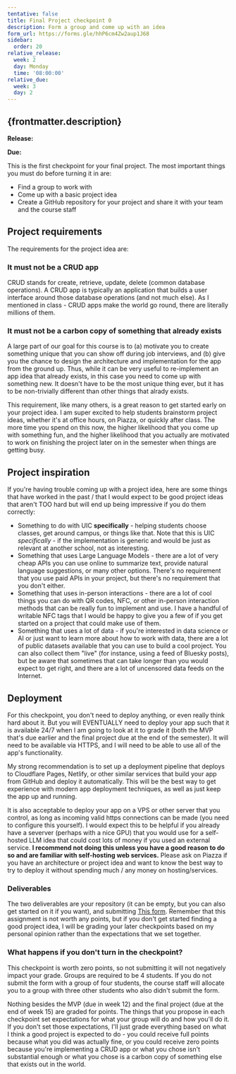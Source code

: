 ```yaml
---
tentative: false
title: Final Project checkpoint 0
description: Form a group and come up with an idea
form_url: https://forms.gle/hhP6cm4Zw2aup1J68
sidebar:
  order: 20
relative_release:
  week: 2
  day: Monday
  time: '08:00:00'
relative_due:
  week: 3
  day: 2
---
```



## {frontmatter.description}

**Release:** <DueDate relativeDate={frontmatter.relative_release}  />

**Due:** <DueDate relativeDate={frontmatter.relative_due} />

This is the first checkpoint for your final project. The most important things you must do before turning it in are:

* Find a group to work with
* Come up with a basic project idea
* Create a GitHub repository for your project and share it with your team and the course staff

## Project requirements

The requirements for the project idea are:

### It must not be a CRUD app

CRUD stands for create, retrieve, update, delete (common database operations). A
CRUD app is typically an application that builds a user interface around those
database operations (and not much else). As I mentioned in class - CRUD apps
make the world go round, there are literally millions of them.

### It must not be a carbon copy of something that already exists

A large part of our goal for this course is to (a) motivate you to create
something unique that you can show off during job interviews, and (b) give you
the chance to design the architecture and implementation for the app from the
ground up. Thus, while it can be very useful to re-implement an app idea that
already exists, in this case you need to come up with something new. It doesn't
have to be the most unique thing ever, but it has to be non-trivially different
than other things that alrady exists.

This requirement, like many others, is a great reason to get started early on
your project idea. I am super excited to help students brainstorm project ideas,
whether it's at office hours, on Piazza, or quickly after class. The more time
you spend on this now, the higher likelihood that you come up with something
fun, and the higher likelihood that you actually are motivated to work on
finishing the project later on in the semester when things are getting busy.

## Project inspiration

If you're having trouble coming up with a project idea, here are some things
that have worked in the past / that I would expect to be good project ideas
that aren't TOO hard but will end up being impressive if you do them correctly:

* Something to do with UIC **specifically** - helping students choose classes,
  get around campus, or things like that. Note that this is UIC _specifically_ -
  if the implementation is generic and would be just as relevant at another
  school, not as interesting.
* Something that uses Large Language Models - there are a lot of very cheap APIs
  you can use online to summarize text, provide natural language suggestions, or
  many other options. There's no requirement that you use paid APIs in your
  project, but there's no requirement that you don't either.
* Something that uses in-person interactions - there are a lot of cool things you
  can do with QR codes, NFC, or other in-person interaction methods that can be
  really fun to implement and use. I have a handful of writable NFC tags that I
  would be happy to give you a few of if you get started on a project that could
  make use of them.
* Something that uses a lot of data - if you're interested in data science or AI
  or just want to learn more about how to work with data, there are a lot of
  public datasets available that you can use to build a cool project. You can
  also collect them "live" (for instance, using a feed of Bluesky posts), but be
  aware that sometimes that can take longer than you would expect to get right,
  and there are a lot of uncensored data feeds on the Internet.



## Deployment

For this checkpoint, you don't need to deploy anything, or even really think
hard about it. But you will EVENTUALLY need to deploy your app such that it is
available 24/7 when I am going to look at it to grade it (both the MVP that's
due earlier and the final project due at the end of the semester). It will need
to be available via HTTPS, and I will need to be able to use all of the app's
functionality.

My strong recommendation is to set up a deployment pipeline that deploys to
Cloudflare Pages, Netlify, or other similar services that build your app from
GitHub and deploy it automatically. This will be the best way to get experience
with modern app deployment techniques, as well as just keep the app up and
running.

It is also acceptable to deploy your app on a VPS or other server that you
control, as long as incoming valid https connections can be made (you need to
configure this yourself). I would expect this to be helpful if you already have
a severver (perhaps with a nice GPU) that you would use for a self-hosted LLM
idea that could cost lots of money if you used an external service. **I
recommend not doing this unless you have a good reason to do so and are familiar
with self-hosting web services.** Please ask on Piazza if you have an
architecture or project idea and want to know the best way to try to deploy it
without spending much / any money on hosting/services.


### Deliverables

The two deliverables are your repository (it can be empty, but you can also get
started on it if you want), and submitting [This
form](https://forms.gle/hhP6cm4Zw2aup1J68). Remember that this assignment is not
worth any points, but if you don't get started finding a good project idea, I
will be grading your later checkpoints based on my personal opinion rather than
the expectations that we set together.

### What happens if you don't turn in the checkpoint?

This checkpoint is worth zero points, so not submitting it will not negatively
impact your grade. Groups are required to be 4 students. If you do not submit
the form with a group of four students, the course staff will allocate you to a
group with three other students who also didn't submit the form.

Nothing besides the MVP (due in week 12) and the final project (due at the end
of week 15) are graded for points. The things that you propose in each
checkpoint set expectations for what your group will do and how you'll do it. If
you don't set those expectations, I'll just grade everything based on what I
think a good project is expected to do - you could receive full points because
what you did was actually fine, or you could receive zero points because you're
implementing a CRUD app or what you chose isn't substantial enough or what you
chose is a carbon copy of something else that exists out in the world.
